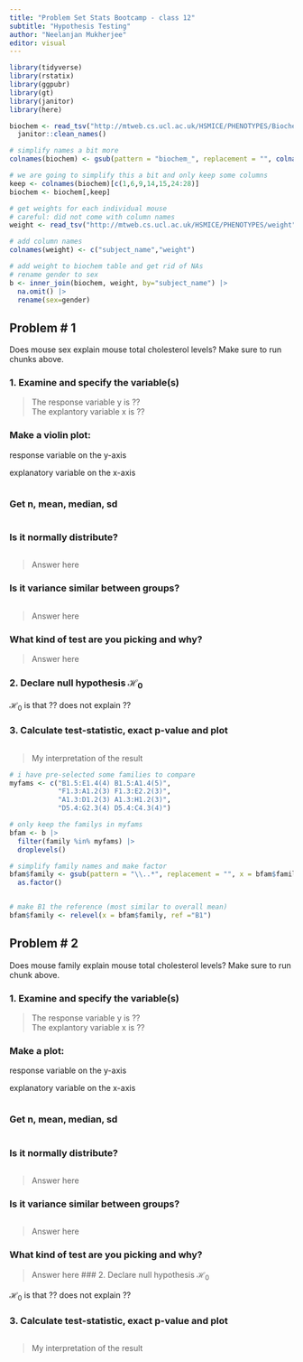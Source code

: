 ```yaml
---
title: "Problem Set Stats Bootcamp - class 12"
subtitle: "Hypothesis Testing"
author: "Neelanjan Mukherjee"
editor: visual
---
```


```r
library(tidyverse)
library(rstatix)
library(ggpubr)
library(gt)
library(janitor)
library(here)
```


```r
biochem <- read_tsv("http://mtweb.cs.ucl.ac.uk/HSMICE/PHENOTYPES/Biochemistry.txt", show_col_types = FALSE) |>
  janitor::clean_names()

# simplify names a bit more
colnames(biochem) <- gsub(pattern = "biochem_", replacement = "", colnames(biochem))

# we are going to simplify this a bit and only keep some columns
keep <- colnames(biochem)[c(1,6,9,14,15,24:28)]
biochem <- biochem[,keep]

# get weights for each individual mouse
# careful: did not come with column names
weight <- read_tsv("http://mtweb.cs.ucl.ac.uk/HSMICE/PHENOTYPES/weight", col_names = F, show_col_types = FALSE)

# add column names
colnames(weight) <- c("subject_name","weight")

# add weight to biochem table and get rid of NAs
# rename gender to sex
b <- inner_join(biochem, weight, by="subject_name") |> 
  na.omit() |>
  rename(sex=gender)


```

## Problem \# 1

Does mouse sex explain mouse total cholesterol levels? Make sure to run chunks above.

### 1. Examine and specify the variable(s)

> The response variable y is $??$   
> The explantory variable x is $??$

### Make a violin plot:

response variable on the y-axis

explanatory variable on the x-axis


```r

```

### Get n, mean, median, sd

```r

```


### Is it normally distribute?

```r


```

> Answer here


### Is it variance similar between groups?

```r


```

> Answer here

### What kind of test are you picking and why?

> Answer here

### 2. Declare null hypothesis $\mathcal{H}_0$

$\mathcal{H}_0$ is that $??$ does not explain $??$

### 3. Calculate test-statistic, exact p-value and plot


```r

```


> My interpretation of the result




```r
# i have pre-selected some families to compare
myfams <- c("B1.5:E1.4(4) B1.5:A1.4(5)",
            "F1.3:A1.2(3) F1.3:E2.2(3)",
            "A1.3:D1.2(3) A1.3:H1.2(3)",
            "D5.4:G2.3(4) D5.4:C4.3(4)")

# only keep the familys in myfams
bfam <- b |>
  filter(family %in% myfams) |>
  droplevels() 

# simplify family names and make factor
bfam$family <- gsub(pattern = "\\..*", replacement = "", x = bfam$family) |>
  as.factor()


# make B1 the reference (most similar to overall mean)
bfam$family <- relevel(x = bfam$family, ref ="B1")
```


## Problem \# 2


Does mouse family explain mouse total cholesterol levels? Make sure to run chunk above.

### 1. Examine and specify the variable(s)

> The response variable y is $??$   
> The explantory variable x is $??$

### Make a plot:

response variable on the y-axis

explanatory variable on the x-axis


```r

```

### Get n, mean, median, sd

```r


```


### Is it normally distribute?

```r

```

> Answer here


### Is it variance similar between groups?
```r

```

> Answer here

### What kind of test are you picking and why?

> Answer here
### 2. Declare null hypothesis $\mathcal{H}_0$

$\mathcal{H}_0$ is that $??$ does not explain $??$

### 3. Calculate test-statistic, exact p-value and plot


```r

  
```


> My interpretation of the result